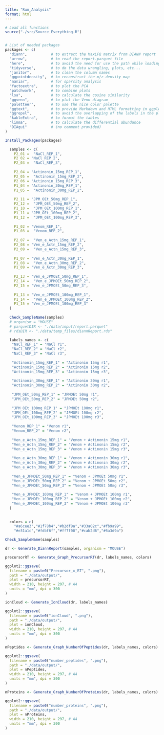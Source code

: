 ```yaml
---
title: "Run_Analysis"
format: html
---
```



```r
# Load all functions
source("./src/Source_Everything.R")


# List of needed packages
packages <- c(
  "diann",           # to extract the MaxLFQ matrix from DIANN report
  "arrow",           # to read the report.parquet file
  "here",            # to avoid the need for use the path while loading the data
  "tidyverse",       # to do the data wrangling, plots, etc...
  "janitor",         # to clean the column names
  "ggpointdensity",  # to reconstruct the m/z density map
  "naniar",          # for sparsity analysis
  "factoextra",      # to plot the PCA
  "patchwork",       # to combine plots
  "lsa",             # to calculate the cosine similarity
  "ggvenn",          # to plot the Venn diagram
  "paletteer",       # to use the nice color palette
  "ggtext",          # to provide Markdown and HTML formatting in ggplot2
  "ggrepel",         # to avoid the overlapping of the labels in the plots
  "kableExtra",      # to format the tables
  "limma",           # to calculate the differential abundance
  "DIAgui"           # (no comment provided)
)

Install_Packages(packages)
```



```r
  samples <- c(
    P2_01 =  "NaCl_REP_1",
    P2_02 = "NaCl_REP_2",
    P2_03 =  "NaCl_REP_3",
    
    P2_04 = "Actinonin_15mg_REP_1",
    P2_05 =  "Actinonin_15mg_REP_2",
    P2_06 = "Actinonin_15mg_REP_3",
    P1_04 = "Actinonin_30mg_REP_1",
    P1_05 =  "Actinonin_30mg_REP_2",
    
    P2_11 = "JPM_OEt_50mg_REP_1",
    P2_12 =  "JPM_OEt_50mg_REP_2",
    P1_10 =  "JPM_OEt_100mg_REP_1",
    P1_11 = "JPM_OEt_100mg_REP_2",
    P1_12 =  "JPM_OEt_100mg_REP_3",
    
    P1_02 = "Venom_REP_1",
    P1_03 =  "Venom_REP_2",
    
    P2_07 =  "Ven_e_Actn_15mg_REP_1",
    P2_08 = "Ven_e_Actn_15mg_REP_2",
    P2_09 =  "Ven_e_Actn_15mg_REP_3",
    
    P1_07 = "Ven_e_Actn_30mg_REP_1",
    P1_08 =  "Ven_e_Actn_30mg_REP_2",
    P1_09 = "Ven_e_Actn_30mg_REP_3",
    
    P2_13 = "Ven_e_JPMOEt_50mg_REP_1",
    P2_14 =  "Ven_e_JPMOEt_50mg_REP_2",
    P2_15 = "Ven_e_JPMOEt_50mg_REP_3",
    
    P1_13 = "Ven_e_JPMOEt_100mg_REP_1",
    P1_14 =  "Ven_e_JPMOEt_100mg_REP_2",
    P1_15 = "Ven_e_JPMOEt_100mg_REP_3"
  )
  
  Check_SampleName(samples)
  # organism = "MOUSE"
  # parquetDIR <- "./data/input/report.parquet"
  # rdsDIR <- "./data/temp_files/diannReport.rds"

  labels_names <- c(
   "NaCl_REP_1" = "NaCl r1",
   "NaCl_REP_2" = "NaCl r2",
   "NaCl_REP_3" = "NaCl r3",
   
   "Actinonin_15mg_REP_1" = "Actinonin 15mg r1",
   "Actinonin_15mg_REP_2" = "Actinonin 15mg r2",
   "Actinonin_15mg_REP_3" = "Actinonin 15mg r3",
   
   "Actinonin_30mg_REP_1" = "Actinonin 30mg r1",
   "Actinonin_30mg_REP_2" = "Actinonin 30mg r2",
   
   "JPM_OEt_50mg_REP_1" = "JPMOEt 50mg r1",
   "JPM_OEt_50mg_REP_2" = "JPMOEt 50mg r2",
   
   "JPM_OEt_100mg_REP_1" = "JPMOEt 100mg r1",
   "JPM_OEt_100mg_REP_2" = "JPMOEt 100mg r2",
   "JPM_OEt_100mg_REP_3" = "JPMOEt 100mg r3",
   
   "Venom_REP_1" = "Venom r1",
   "Venom_REP_2" = "Venom r2",
   
   "Ven_e_Actn_15mg_REP_1" = "Venom + Actinonin 15mg r1",
   "Ven_e_Actn_15mg_REP_2" = "Venom + Actinonin 15mg r2",
   "Ven_e_Actn_15mg_REP_3" = "Venom + Actinonin 15mg r3",
   
   "Ven_e_Actn_30mg_REP_1" = "Venom + Actinonin 30mg r1",
   "Ven_e_Actn_30mg_REP_2" = "Venom + Actinonin 30mg r2",
   "Ven_e_Actn_30mg_REP_3" = "Venom + Actinonin 30mg r3",
   
   "Ven_e_JPMOEt_50mg_REP_1" = "Venom + JPMOEt 50mg r1",
   "Ven_e_JPMOEt_50mg_REP_2" = "Venom + JPMOEt 50mg r2",
   "Ven_e_JPMOEt_50mg_REP_3" = "Venom + JPMOEt 50mg r3",
   
   "Ven_e_JPMOEt_100mg_REP_1" = "Venom + JPMOEt 100mg r1",
   "Ven_e_JPMOEt_100mg_REP_2" = "Venom + JPMOEt 100mg r2",
   "Ven_e_JPMOEt_100mg_REP_3" = "Venom + JPMOEt 100mg r3"
  )
  
  
  colors = c(
    "#a6cee3","#1f78b4","#b2df8a","#33a02c","#fb9a99",
    "#e31a1c","#fdbf6f","#ff7f00","#cab2d6","#6a3d9a")
```


```r

Check_SampleName(samples)

dr <- Generate_DiannReport(samples, organism = "MOUSE")

precursorRT <- Generate_Graph_PrecursorRT(dr, labels_names, colors)

ggplot2::ggsave(
  filename = paste0("Precursor_x_RT", ".png"),
  path = "./data/output/",
  plot = precursorRT,
  width = 210, height = 297, # A4
  units = "mm", dpi = 300
)

ionCloud <- Generate_IonCloud(dr, labels_names)

ggplot2::ggsave(
  filename = paste0("ionCloud", ".png"),
  path = "./data/output/",
  plot = ionCloud,
  width = 210, height = 297, # A4
  units = "mm", dpi = 300
)

nPeptides <- Generate_Graph_NumberOfPeptides(dr, labels_names, colors)

ggplot2::ggsave(
  filename = paste0("number_peptides", ".png"),
  path = "./data/output/",
  plot = nPeptides,
  width = 210, height = 297, # A4
  units = "mm", dpi = 300
)

nProteins <- Generate_Graph_NumberOfProteins(dr, labels_names, colors)

ggplot2::ggsave(
  filename = paste0("number_proteins", ".png"),
  path = "./data/output/",
  plot = nProteins,
  width = 210, height = 297, # A4
  units = "mm", dpi = 300
)
```

